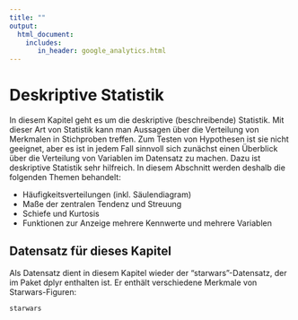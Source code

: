 ```yaml
---
title: ""
output: 
  html_document:
    includes:
       in_header: google_analytics.html
---
```

# Deskriptive Statistik

In diesem Kapitel geht es um die deskriptive (beschreibende) Statistik. Mit dieser Art von Statistik kann man Aussagen über die Verteilung von Merkmalen in Stichproben treffen. Zum Testen von Hypothesen ist sie nicht geeignet, aber es ist in jedem Fall sinnvoll sich zunächst einen Überblick über die Verteilung von Variablen im Datensatz zu machen. Dazu ist deskriptive Statistik sehr hilfreich. In diesem Abschnitt werden deshalb die folgenden Themen behandelt:

- Häufigkeitsverteilungen (inkl. Säulendiagram)
- Maße der zentralen Tendenz und Streuung
- Schiefe und Kurtosis
- Funktionen zur Anzeige mehrere Kennwerte und mehrere Variablen 

## Datensatz für dieses Kapitel

Als Datensatz dient in diesem Kapitel wieder der "starwars"-Datensatz, der im Paket dplyr enthalten ist. Er enthält verschiedene Merkmale von Starwars-Figuren:

```r
starwars
```
